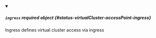 


<details className="config-field" data-expandable="true" open>
<summary>

##### `ingress` <span className="config-field-required" data-required="false">required</span> <span className="config-field-type">object</span> <span className="config-field-default"></span> <span className="config-field-enum"></span> {#status-virtualCluster-accessPoint-ingress}

Ingress defines virtual cluster access via ingress

</summary>

<PartialIngressreference />


</details>
